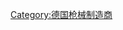 {{Catnav|頁面分類|人类社会|社会科学|军事学|军事工业}}
{{Catnav|頁面分類|人类社会|文化|军事学|军事工业}}

{{catmore}}
{{Commonscat|Heckler & Koch}}

[[Category:德国枪械制造商|Category:德国枪械制造商]]